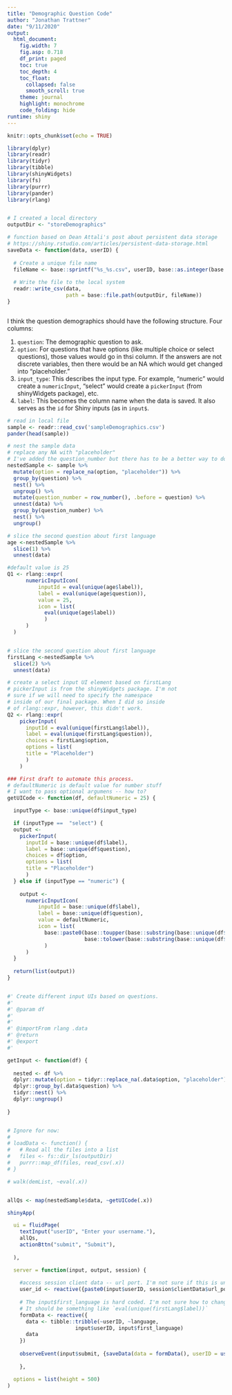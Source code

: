 ```yaml
---
title: "Demographic Question Code"
author: "Jonathan Trattner"
date: "9/11/2020"
output: 
  html_document:
    fig.width: 7
    fig.asp: 0.718
    df_print: paged
    toc: true
    toc_depth: 4
    toc_float:
      collapsed: false
      smooth_scroll: true
    theme: journal
    highlight: monochrome
    code_folding: hide
runtime: shiny
---
```


```r
knitr::opts_chunk$set(echo = TRUE)

library(dplyr)
library(readr)
library(tidyr)
library(tibble)
library(shinyWidgets)
library(fs)
library(purrr)
library(pander)
library(rlang)


# I created a local directory
outputDir <- "storeDemographics"

# function based on Dean Attali's post about persistent data storage
# https://shiny.rstudio.com/articles/persistent-data-storage.html
saveData <- function(data, userID) {
  
  # Create a unique file name
  fileName <- base::sprintf("%s_%s.csv", userID, base::as.integer(base::Sys.time()))
  
  # Write the file to the local system
  readr::write_csv(data,
                   path = base::file.path(outputDir, fileName))
}



```

I think the question demographics should have the following structure. Four columns: 

1. `question`: The demographic question to ask. 
2. `option`: For questions that have options (like multiple choice or select questions), those values would go in thsi column. If the answers are not discrete variables, then there would be an NA which would get changed into "placeholder." 
3. `input_type`: This describes the input type. For example, "numeric" would create a `numericInput`, "select" would create a `pickerInput` (from shinyWidgets package), etc.
4. `label`: This becomes the column name when the data is saved. It also serves as the `id` for Shiny inputs (as in `input$`.

```r

# read in local file
sample <- readr::read_csv('sampleDemographics.csv')
pander(head(sample))

# nest the sample data
# replace any NA with "placeholder"
# I've added the question_number but there has to be a better way to do this...
nestedSample <- sample %>% 
  mutate(option = replace_na(option, "placeholder")) %>%
  group_by(question) %>%
  nest() %>%
  ungroup() %>%
  mutate(question_number = row_number(), .before = question) %>%
  unnest(data) %>%
  group_by(question_number) %>%
  nest() %>%
  ungroup()

# slice the second question about first language
age <-nestedSample %>% 
  slice(1) %>% 
  unnest(data)

#default value is 25
Q1 <- rlang::expr(
      numericInputIcon(
          inputId = eval(unique(age$label)),
          label = eval(unique(age$question)),
          value = 25,
          icon = list(
            eval(unique(age$label))
            )
      )
  )


# slice the second question about first language
firstLang <-nestedSample %>% 
  slice(2) %>% 
  unnest(data)

# create a select input UI element based on firstLang
# pickerInput is from the shinyWidgets package. I'm not
# sure if we will need to specify the namespace
# inside of our final package. When I did so inside
# of rlang::expr, however, this didn't work.
Q2 <- rlang::expr(
    pickerInput(
      inputId = eval(unique(firstLang$label)),
      label = eval(unique(firstLang$question)),
      choices = firstLang$option,
      options = list(
      title = "Placeholder")
      )
    )


```

```r


### First draft to automate this process.
# defaultNumeric is default value for number stuff
# I want to pass optional argumens -- how to?
getUICode <- function(df, defaultNumeric = 25) {

  inputType <- base::unique(df$input_type)

  if (inputType ==  "select") {
  output <- 
    pickerInput(
      inputId = base::unique(df$label),
      label = base::unique(df$question),
      choices = df$option,
      options = list(
      title = "Placeholder")
      )
  } else if (inputType == "numeric") {
    
    output <- 
      numericInputIcon(
          inputId = base::unique(df$label),
          label = base::unique(df$question),
          value = defaultNumeric,
          icon = list(
            base::paste0(base::toupper(base::substring(base::unique(df$label), 1,1)), 
                         base::tolower(base::substring(base::unique(df$label), 2)))
            )
      )
  }
  
  return(list(output))
}


#' Create different input UIs based on questions.
#'
#' @param df 
#'
#' 
#' @importFrom rlang .data
#' @return
#' @export
#'

getInput <- function(df) {
  
  nested <- df %>% 
  dplyr::mutate(option = tidyr::replace_na(.data$option, "placeholder")) %>%
  dplyr::group_by(.data$question) %>%
  tidyr::nest() %>%
  dplyr::ungroup()
  
}


# Ignore for now:
# 
# loadData <- function() {
#   # Read all the files into a list
#   files <- fs::dir_ls(outputDir)
#   purrr::map_df(files, read_csv(.x)) 
# }

# walk(demList, ~eval(.x))


allQs <- map(nestedSample$data, ~getUICode(.x))

```

```r

shinyApp(

  ui = fluidPage(
    textInput("userID", "Enter your username."),
    allQs,
    actionBttn("submit", "Submit"),
    
  ),

  server = function(input, output, session) {
    
    #access session client data -- url port. I'm not sure if this is unique for each visitor with shinyapps.io. I'm including userID just for reference now.
    user_id <- reactive({paste0(input$userID, session$clientData$url_port)})
    
    # The input$first_language is hard coded. I'm not sure how to change that.
    # It should be something like `eval(unique(firstLang$label))`
    formData <- reactive({
      data <- tibble::tribble(~userID, ~language,
                      input$userID, input$first_language)
      data
    })
    
    observeEvent(input$submit, {saveData(data = formData(), userID = user_id())})
    
    },

  options = list(height = 500)
)


```
